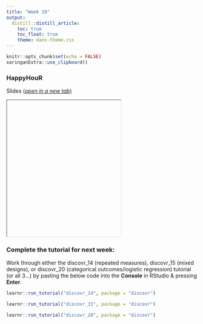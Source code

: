 ```yaml
---
title: "Week 10"
output:
  distill::distill_article:
    toc: true
    toc_float: true
    theme: dans-theme.css
---
```


```r
knitr::opts_chunk$set(echo = FALSE)
xaringanExtra::use_clipboard()
```

### HappyHouR 

Slides [(*open in a new tab*)](){target="_blank"}

<iframe id="inlineFrameExample"
    title="Inline Frame Example"
    height="360"
    src="">
</iframe>


### Complete the tutorial for next week: 

:::ojtask

Work through either the discovr_14 (repeated measures), discovr_15 (mixed designs), or discovr_20 (categorical outcomes/logistic regression) tutorial (or all 3...) by pasting the below code into the **Console** in RStudio & pressing **Enter**.

```r

learnr::run_tutorial("discovr_14", package = "discovr")

```

```r

learnr::run_tutorial("discovr_15", package = "discovr")

```

```r

learnr::run_tutorial("discovr_20", package = "discovr")

```

:::